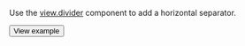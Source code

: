 Use the [view.divider](/docs/template-builder/reference/view.divider) component to add a horizontal separator.

  <Button themeColor="light" view="default" size="l" type="link" url="https://ya.cc/t/DH1KPwxf3ttFgy">View example</Button>
